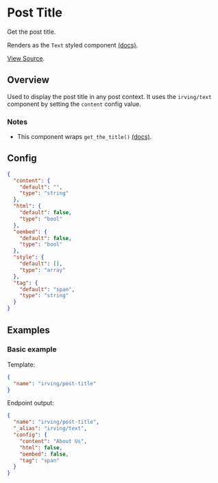 <Meta title="WordPress Components|Post Title" />

# Post Title
Get the post title.

Renders as the `Text` styled component [(docs)](?path=/docs/styled-components-text--plain-text-example).

[View Source](https://github.com/alleyinteractive/wp-irving/tree/master/inc/components/components/post-title).

## Overview
Used to display the post title in any post context. It uses the `irving/text` component by setting the `content` config value.

### Notes
* This component wraps `get_the_title()` [(docs)](https://developer.wordpress.org/reference/functions/get_the_title/).

## Config
```json
{
  "content": {
    "default": "",
    "type": "string"
  },
  "html": {
    "default": false,
    "type": "bool"
  },
  "oembed": {
    "default": false,
    "type": "bool"
  },
  "style": {
    "default": [],
    "type": "array"
  },
  "tag": {
    "default": "span",
    "type": "string"
  }
}
```

## Examples

### Basic example
Template:
```json
{
  "name": "irving/post-title"
}
```

Endpoint output:
```json
{
  "name": "irving/post-title",
  "_alias": "irving/text",
  "config": {
    "content": "About Us",
    "html": false,
    "oembed": false,
    "tag": "span"
  }
}
```